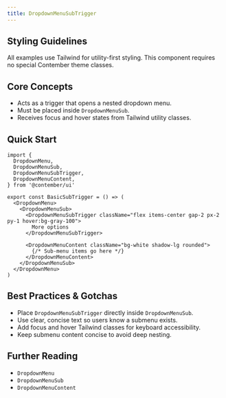 ```yaml
---
title: DropdownMenuSubTrigger
---
```


<!-- Edited by human: false -->
<!-- Examples count: 0 -->
<!-- Source examples: 0 -->
<!-- Playground examples: 0 -->
<!-- External examples: 0 -->
<!-- Import examples: 0 -->

## Styling Guidelines
All examples use Tailwind for utility-first styling.
This component requires no special Contember theme classes.

## Core Concepts
- Acts as a trigger that opens a nested dropdown menu.
- Must be placed inside `DropdownMenuSub`.
- Receives focus and hover states from Tailwind utility classes.

## Quick Start
```tsx
import {
  DropdownMenu,
  DropdownMenuSub,
  DropdownMenuSubTrigger,
  DropdownMenuContent,
} from '@contember/ui'

export const BasicSubTrigger = () => (
  <DropdownMenu>
    <DropdownMenuSub>
      <DropdownMenuSubTrigger className="flex items-center gap-2 px-2 py-1 hover:bg-gray-100">
        More options
      </DropdownMenuSubTrigger>

      <DropdownMenuContent className="bg-white shadow-lg rounded">
        {/* Sub-menu items go here */}
      </DropdownMenuContent>
    </DropdownMenuSub>
  </DropdownMenu>
)
```

## Best Practices & Gotchas
- Place `DropdownMenuSubTrigger` directly inside `DropdownMenuSub`.
- Use clear, concise text so users know a submenu exists.
- Add focus and hover Tailwind classes for keyboard accessibility.
- Keep submenu content concise to avoid deep nesting.

## Further Reading
- `DropdownMenu`
- `DropdownMenuSub`
- `DropdownMenuContent`

<!-- End of Generated Documentation -->
